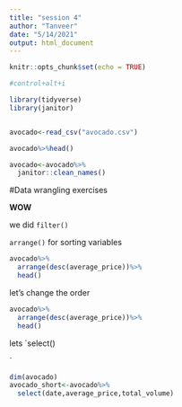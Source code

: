 ```yaml
---
title: "session 4"
author: "Tanveer"
date: "5/14/2021"
output: html_document
---
```


```r
knitr::opts_chunk$set(echo = TRUE)
```

```r
#control+alt+i

library(tidyverse)
library(janitor)


avocado<-read_csv("avocado.csv")

avocado%>%head()

avocado<-avocado%>%
  janitor::clean_names()

```
#Data wrangling exercises

**WOW** 


we did `filter()`



`arrange()` for sorting variables

```r
avocado%>%
  arrange(desc(average_price))%>%
  head()    


```

let's change the order
```r
avocado%>%
  arrange(desc(average_price))%>%
  head()
```

lets `select()

`
```r
dim(avocado)
avocado_short<-avocado%>%
  select(date,average_price,total_volume)
```


